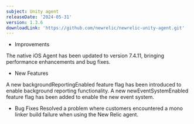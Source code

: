 ```yaml
---
subject: Unity agent
releaseDate: '2024-05-31'
version: 1.3.6
downloadLink: 'https://github.com/newrelic/newrelic-unity-agent.git'
---
```


* Improvements

The native iOS Agent has been updated to version 7.4.11, bringing performance enhancements and bug fixes.

* New Features

A new backgroundReportingEnabled feature flag has been introduced to enable background reporting functionality.
A new newEventSystemEnabled feature flag has been added to enable the new event system.

* Bug Fixes
Resolved a problem where customers encountered a mono linker build failure when using the New Relic agent.



